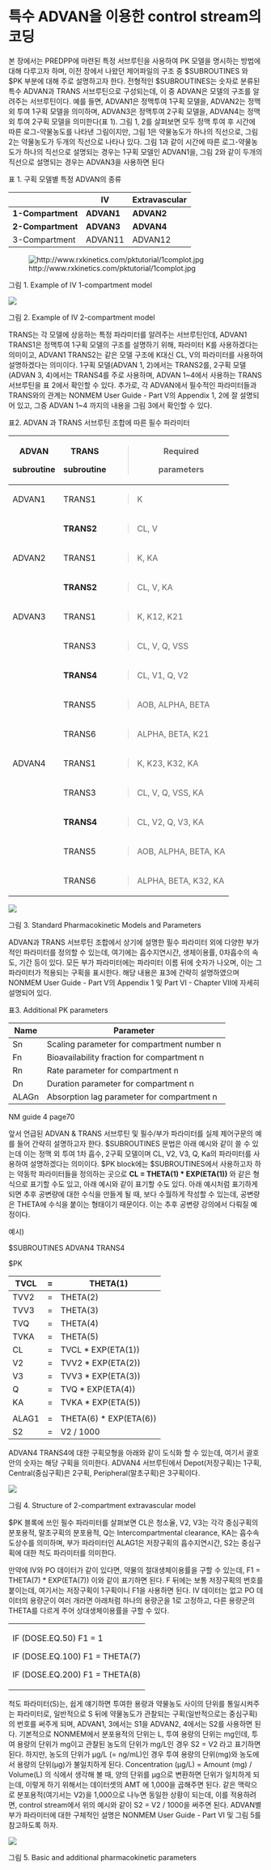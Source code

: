 # 특수 ADVAN을 이용한 control stream의 코딩

본 장에서는 PREDPP에 마련된 특정 서브루틴을 사용하여 PK 모델을 명시하는 방법에 대해 다루고자 하며, 이전 장에서 나왔던
제어파일의 구조 중 $SUBROUTINES 와 $PK 부분에 대해 주로 설명하고자 한다. 전형적인 $SUBROUTINES는
숫자로 분류된 특수 ADVAN과 TRANS 서브루틴으로 구성되는데, 이 중 ADVAN은 모델의 구조를 알려주는
서브루틴이다. 예를 들면, ADVAN1은 정맥투여 1구획 모델을, ADVAN2는 정맥 외 투여 1구획 모델을
의미하며, ADVAN3은 정맥투여 2구획 모델을, ADVAN4는 정맥 외 투여 2구획 모델을 의미한다(표 1). 그림 1, 2를
살펴보면 모두 정맥 투여 후 시간에 따른 로그-약물농도를 나타낸 그림이지만, 그림 1은 약물농도가 하나의 직선으로, 그림 2는
약물농도가 두개의 직선으로 나타나 있다. 그림 1과 같이 시간에 따른 로그-약물농도가 하나의 직선으로 설명되는 경우는 1구획
모델인 ADVAN1을, 그림 2와 같이 두개의 직선으로 설명되는 경우는 ADVAN3을 사용하면 된다

표 1. 구획 모델별 특정 ADVAN의 종류

|                   | **IV**     | **Extravascular** |
| ----------------- | ---------- | ----------------- |
| **1-Compartment** | **ADVAN1** | **ADVAN2**        |
| **2-Compartment** | **ADVAN3** | **ADVAN4**        |
| 3-Compartment     | ADVAN11    | ADVAN12           |

![http://www.rxkinetics.com/pktutorial/1complot.jpg](./assets/media-04/image1.jpeg)

그림 1. Example of IV 1-compartment model

![](./assets/media-04/image2.png)

그림 2. Example of IV 2-compartment model

TRANS는 각 모델에 상응하는 특정 파라미터를 알려주는 서브루틴인데, ADVAN1 TRANS1은 정맥투여 1구획 모델의 구조를
설명하기 위해, 파라미터 K를 사용하겠다는 의미이고, ADVAN1 TRANS2는 같은 모델 구조에 K대신 CL, V의
파라미터를 사용하여 설명하겠다는 의미이다. 1구획 모델(ADVAN 1, 2)에서는 TRANS2를, 2구획
모델(ADVAN 3, 4)에서는 TRANS4를 주로 사용하며, ADVAN 1\~4에서 사용하는 TRANS 서브루틴을 표
2에서 확인할 수 있다. 추가로, 각 ADVAN에서 필수적인 파라미터들과 TRANS와의 관계는 NONMEM User Guide
- Part V의 Appendix 1, 2에 잘 설명되어 있고, 그중 ADVAN 1\~4 까지의 내용을 그림 3에서 확인할 수
있다.

표2. ADVAN 과 TRANS 서브루틴 조합에 따른 필수 파라미터

<table>
<thead>
<tr class="header">
<th><p><strong>ADVAN</strong></p>
<p><strong>subroutine</strong></p></th>
<th><p><strong>TRANS</strong></p>
<p><strong>subroutine</strong></p></th>
<th><blockquote>
<p><strong>Required</strong></p>
<p><strong>parameters</strong></p>
</blockquote></th>
</tr>
</thead>
<tbody>
<tr class="odd">
<td>ADVAN1</td>
<td>TRANS1</td>
<td><blockquote>
<p>K</p>
</blockquote></td>
</tr>
<tr class="even">
<td></td>
<td><strong>TRANS2</strong></td>
<td><blockquote>
<p>CL, V</p>
</blockquote></td>
</tr>
<tr class="odd">
<td>ADVAN2</td>
<td>TRANS1</td>
<td><blockquote>
<p>K, KA</p>
</blockquote></td>
</tr>
<tr class="even">
<td></td>
<td><strong>TRANS2</strong></td>
<td><blockquote>
<p>CL, V, KA</p>
</blockquote></td>
</tr>
<tr class="odd">
<td>ADVAN3</td>
<td>TRANS1</td>
<td><blockquote>
<p>K, K12, K21</p>
</blockquote></td>
</tr>
<tr class="even">
<td></td>
<td>TRANS3</td>
<td><blockquote>
<p>CL, V, Q, VSS</p>
</blockquote></td>
</tr>
<tr class="odd">
<td></td>
<td><strong>TRANS4</strong></td>
<td><blockquote>
<p>CL, V1, Q, V2</p>
</blockquote></td>
</tr>
<tr class="even">
<td></td>
<td>TRANS5</td>
<td><blockquote>
<p>AOB, ALPHA, BETA</p>
</blockquote></td>
</tr>
<tr class="odd">
<td></td>
<td>TRANS6</td>
<td><blockquote>
<p>ALPHA, BETA, K21</p>
</blockquote></td>
</tr>
<tr class="even">
<td>ADVAN4</td>
<td>TRANS1</td>
<td><blockquote>
<p>K, K23, K32, KA</p>
</blockquote></td>
</tr>
<tr class="odd">
<td></td>
<td>TRANS3</td>
<td><blockquote>
<p>CL, V, Q, VSS, KA</p>
</blockquote></td>
</tr>
<tr class="even">
<td></td>
<td><strong>TRANS4</strong></td>
<td><blockquote>
<p>CL, V2, Q, V3, KA</p>
</blockquote></td>
</tr>
<tr class="odd">
<td></td>
<td>TRANS5</td>
<td><blockquote>
<p>AOB, ALPHA, BETA, KA</p>
</blockquote></td>
</tr>
<tr class="even">
<td></td>
<td>TRANS6</td>
<td><blockquote>
<p>ALPHA, BETA, K32, KA</p>
</blockquote></td>
</tr>
</tbody>
</table>

![](./assets/media-04/image3.png)

그림 3. Standard Pharmacokinetic Models and Parameters

ADVAN과 TRANS 서브루틴 조합에서 상기에 설명한 필수 파라미터 외에 다양한 부가적인 파라미터를 정의할 수 있는데, 여기에는
흡수지연시간, 생체이용률, 0차흡수의 속도, 기간 등이 있다. 모든 부가 파라미터에는 파라미터 이름 뒤에 숫자가 나오며, 이는 그
파라미터가 적용되는 구획을 표시한다. 해당 내용은 표3에 간략히 설명하였으며 NONMEM User Guide - Part V의
Appendix 1 및 Part VI - Chapter VII에 자세히 설명되어 있다.

표3. Additional PK parameters

| **Name** | **Parameter**                              |
| -------- | ------------------------------------------ |
| Sn       | Scaling parameter for compartment number n |
| Fn       | Bioavailability fraction for compartment n |
| Rn       | Rate parameter for compartment n           |
| Dn       | Duration parameter for compartment n       |
| ALAGn    | Absorption lag parameter for compartment n |

NM guide 4 page70

앞서 언급된 ADVAN & TRANS 서브루틴 및 필수/부가 파라미터를 실제 제어구문의 예를 들어 간략히 설명하고자 한다.
$SUBROUTINES 문법은 아래 예시와 같이 쓸 수 있는데 이는 정맥 외 투여 1차 흡수, 2구획 모델이며 CL, V2,
V3, Q, Ka의 파라미터를 사용하여 설명하겠다는 의미이다. $PK block에는 $SUBROUTINES에서 사용하고자 하는
약동학 파라미터들을 정의하는 곳으로 **CL = THETA(1) \* EXP(ETA(1))** 와 같은 형식으로 표기할
수도 있고, 아래 예시와 같이 표기할 수도 있다. 아래 예시처럼 표기하게 되면 추후 공변량에 대한 수식을 만들게 될 때,
보다 수월하게 작성할 수 있는데, 공변량은 THETA에 수식을 붙이는 형태이기 때문이다. 이는 추후 공변량 강의에서 다뤄질
예정이다.

예시) 

$SUBROUTINES ADVAN4 TRANS4

$PK

| TVCL  | \= | THETA(1)                |
| ----- | -- | ----------------------- |
| TVV2  | \= | THETA(2)                |
| TVV3  | \= | THETA(3)                |
| TVQ   | \= | THETA(4)                |
| TVKA  | \= | THETA(5)                |
| CL    | \= | TVCL \* EXP(ETA(1))     |
| V2    | \= | TVV2 \* EXP(ETA(2))     |
| V3    | \= | TVV3 \* EXP(ETA(3))     |
| Q     | \= | TVQ \* EXP(ETA(4))      |
| KA    | \= | TVKA \* EXP(ETA(5))     |
|       |    |                         |
| ALAG1 | \= | THETA(6) \* EXP(ETA(6)) |
| S2    | \= | V2 / 1000               |

ADVAN4 TRANS4에 대한 구획모형을 아래와 같이 도식화 할 수 있는데, 여기서 괄호 안의 숫자는 해당 구획을 의미한다.
ADVAN4 서브루틴에서 Depot(저장구획)는 1구획, Central(중심구획)은 2구획, Peripheral(말초구획)은
3구획이다.

![](./assets/media-04/image4.png)

그림 4. Structure of 2-compartment extravascular model

$PK 블록에 쓰인 필수 파라미터를 살펴보면 CL은 청소율, V2, V3는 각각 중심구획의 분포용적, 말초구획의 분포용적, Q는
Intercompartmental clearance, KA는 흡수속도상수를 의미하며, 부가 파라미터인 ALAG1은 저장구획의
흡수지연시간, S2는 중심구획에 대한 척도 파라미터를 의미한다.

만약에 IV와 PO 데이터가 같이 있다면, 약물의 절대생체이용률을 구할 수 있는데, F1 = THETA(7) \*
EXP(ETA(7)) 이와 같이 표기하면 된다. F 뒤에는 보통 저장구획의 번호를 붙이는데, 여기서는 저장구획이 1구획이니 F1을
사용하면 된다. IV 데이터는 없고 PO 데이터의 용량군이 여러 개라면 아래처럼 하나의 용량군을 1로 고정하고, 다른 용량군의
THETA를 다르게 주어 상대생체이용률을 구할 수 있다.

<table>
<tbody>
<tr class="odd">
<td><p>IF (DOSE.EQ.50) F1 = 1</p>
<p>IF (DOSE.EQ.100) F1 = THETA(7)</p>
<p>IF (DOSE.EQ.200) F1 = THETA(8)</p></td>
</tr>
</tbody>
</table>

척도 파라미터(S)는, 쉽게 얘기하면 투여한 용량과 약물농도 사이의 단위를 통일시켜주는 파라미터로, 일반적으로 S 뒤에 약물농도가
관찰되는 구획(일반적으로는 중심구획)의 번호를 써주게 되며, ADVAN1, 3에서는 S1을 ADVAN2, 4에서는 S2를 사용하면
된다. 기본적으로 NONMEM에서 분포용적의 단위는 L, 투여 용량의 단위는 mg인데, 투여 용량의 단위가 mg이고 관찰된 농도의
단위가 mg/L인 경우 S2 = V2 라고 표기하면 된다. 하지만, 농도의 단위가 μg/L (= ng/mL)인 경우 투여 용량의
단위(mg)와 농도에서 용량의 단위(μg)가 불일치하게 된다. Concentration (μg/L) = Amount (mg)
/ Volume(L) 의 식에서 생각해 볼 때, 양의 단위를 μg으로 변환하면 단위가 일치하게 되는데, 이렇게 하기 위해서는
데이터셋의 AMT 에 1,000을 곱해주면 된다. 같은 맥락으로 분포용적(여기서는 V2)을 1,000으로 나누면 동일한
상황이 되는데, 이를 적용하려면, control stream에서 위의 예시와 같이 S2 = V2 / 1000을 써주면 된다.
ADVAN별 부가 파라미터에 대한 구체적인 설명은 NONMEM User Guide - Part VI 및 그림 5를 참고하도록
하자.

![](./assets/media-04/image5.png)

그림 5. Basic and additional pharmacokinetic parameters
